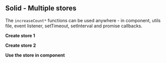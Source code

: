 




<Meta title="Solid/Multiple stores" parameters={defaultDocParams()} />

<Installation packages="solid-gstatem" />

## Solid - Multiple stores

The `increaseCount*` functions can be used anywhere - in component, utils file, event listener, setTimeout, setInterval and promise callbacks.

**Create store 1**

<CodeView
	componentName="SolidMultiStore1"
	jsContent={Store1JsContent}
	tsContent={Store1TsContent}
/>

**Create store 2**

<CodeView
	componentName="SolidMultiStore2"
	jsContent={Store2JsContent}
	tsContent={Store2TsContent}
/>

**Use the store in component**

<CodeView
	componentName="SolidMultiStores"
	jsContent={ComponentJsContent}
	tsContent={ComponentTsContent}
/>
